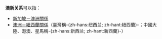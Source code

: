 {{NoteTA|G1=地名}}
'''澳新关系'''可以指：

* [[新加坡－澳洲關係|新加坡－澳洲關係]]
* [[澳洲－紐西蘭關係|澳洲－紐西蘭關係]]（臺灣稱-{zh-hans:纽西兰; zh-hant:紐西蘭}-；中國大陸、港澳、星馬稱-{zh-hans:新西兰; zh-hant:新西蘭}-）

{{disambig|Cat=四字消歧义}}